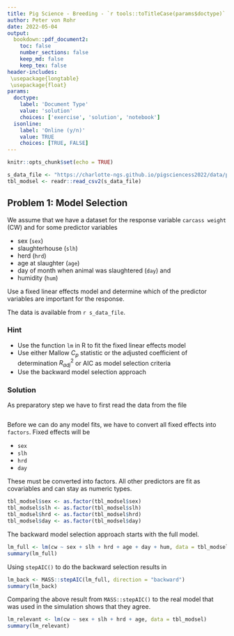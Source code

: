 ```yaml
---
title: Pig Science - Breeding - `r tools::toTitleCase(params$doctype)` 2
author: Peter von Rohr
date: 2022-05-04
output:
  bookdown::pdf_document2:
    toc: false
    number_sections: false
    keep_md: false
    keep_tex: false
header-includes:
 \usepackage{longtable}
 \usepackage{float}
params:
  doctype:
    label: 'Document Type'
    value: 'solution'
    choices: ['exercise', 'solution', 'notebook']
  isonline:
    label: 'Online (y/n)'
    value: TRUE
    choices: [TRUE, FALSE]
---
```



```r
knitr::opts_chunk$set(echo = TRUE)
```

```r
s_data_file <- "https://charlotte-ngs.github.io/pigsciencess2022/data/psb_model_sel_ex02.csv"
tbl_modsel <- readr::read_csv2(s_data_file)
```


## Problem 1: Model Selection
We assume that we have a dataset for the response variable `carcass weight` (CW) and for some predictor variables

* sex (`sex`)
* slaughterhouse (`slh`)
* herd (`hrd`)
* age at slaughter (`age`)
* day of month when animal was slaughtered (`day`) and
* humidity (`hum`)

Use a fixed linear effects model and determine which of the predictor variables are important for the response. 

The data is available from `r s_data_file`. 


### Hint
* Use the function `lm` in R to fit the fixed linear effects model
* Use either Mallow $C_p$ statistic or the adjusted coefficient of determination $R_{adj}^2$ or AIC as model selection criteria
* Use the backward model selection approach


<!-- your-solution-start
### Your Solution
Start with reading the data into a tibble or a dataframe.

```r
# reading data

```

Convert all fixed effects into factors using the function `as.factor()`

```r
# convert fixed effects to factors using as.factor()

```

Define the full model 

```r
# define full model using function lm()

```

Use result of full model as input for a function like stepAIC() from package MASS

```r
# use function MASS:stepAIC()

```

---  your-solution-end -->


<!-- master-solution-start -->

### Solution
As preparatory step we have to first read the data from the file

```r
```


Before we can do any model fits, we have to convert all fixed effects into `factors`. Fixed effects will be

* `sex`
* `slh`
* `hrd`
* `day`

These must be converted into factors. All other predictors are fit as covariables and can stay as numeric types.

```r
tbl_modsel$sex <- as.factor(tbl_modsel$sex)
tbl_modsel$slh <- as.factor(tbl_modsel$slh)
tbl_modsel$hrd <- as.factor(tbl_modsel$hrd)
tbl_modsel$day <- as.factor(tbl_modsel$day)
```


The backward model selection approach starts with the full model. 

```r
lm_full <- lm(cw ~ sex + slh + hrd + age + day + hum, data = tbl_modsel)
summary(lm_full)
```

Using `stepAIC()` to do the backward selection results in

```r
lm_back <- MASS::stepAIC(lm_full, direction = "backward")
summary(lm_back)
```

Comparing the above result from `MASS::stepAIC()` to the real model that was used in the simulation shows that they agree.

```r
lm_relevant <- lm(cw ~ sex + slh + hrd + age, data = tbl_modsel)
summary(lm_relevant)
```


<!-- master-solution-end -->


